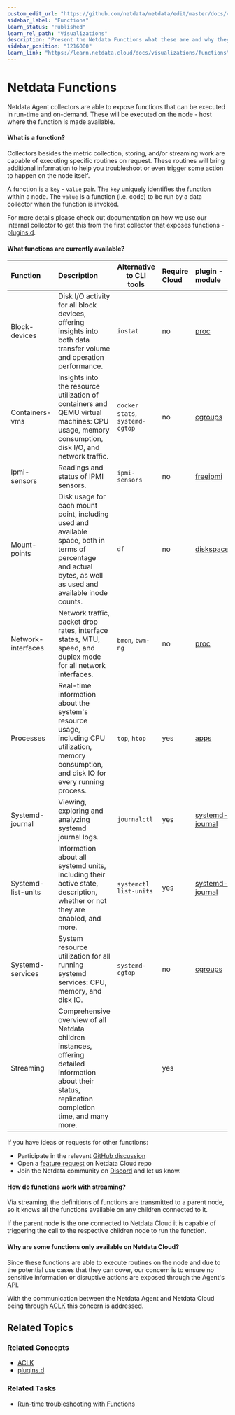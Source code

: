 ```yaml
---
custom_edit_url: "https://github.com/netdata/netdata/edit/master/docs/cloud/netdata-functions.md"
sidebar_label: "Functions"
learn_status: "Published"
learn_rel_path: "Visualizations"
description: "Present the Netdata Functions what these are and why they should be used."
sidebar_position: "1216000"
learn_link: "https://learn.netdata.cloud/docs/visualizations/functions"
---
```



# Netdata Functions

Netdata Agent collectors are able to expose functions that can be executed in run-time and on-demand. These will be
executed on the node - host where the function is made
available.

#### What is a function?

Collectors besides the metric collection, storing, and/or streaming work are capable of executing specific routines on
request. These routines will bring additional information
to help you troubleshoot or even trigger some action to happen on the node itself.

A function is a  `key`  -  `value`  pair. The  `key`  uniquely identifies the function within a node. The  `value`  is a
function (i.e. code) to be run by a data collector when
the function is invoked.

For more details please check out documentation on how we use our internal collector to get this from the first collector that exposes
functions - [plugins.d](/docs/developer-and-contributor-corner/external-plugins#function).

#### What functions are currently available?

| Function           | Description                                                                                                                                                    | Alternative to CLI tools        | Require Cloud | plugin - module                                                                                            |
|:-------------------|:---------------------------------------------------------------------------------------------------------------------------------------------------------------|---------------------------------|:--------------|:-----------------------------------------------------------------------------------------------------------|
| Block-devices      | Disk I/O activity for all block devices, offering insights into both data transfer volume and operation performance.                                           | `iostat`                        | no            | [proc](https://github.com/netdata/netdata/tree/master/src/collectors/proc.plugin#readme)                       |
| Containers-vms     | Insights into the resource utilization of containers and QEMU virtual machines: CPU usage, memory consumption, disk I/O, and network traffic.                  | `docker stats`, `systemd-cgtop` | no            | [cgroups](https://github.com/netdata/netdata/tree/master/src/collectors/cgroups.plugin#readme)                 |
| Ipmi-sensors       | Readings and status of IPMI sensors.                                                                                                                           | `ipmi-sensors`                  | no            | [freeipmi](https://github.com/netdata/netdata/tree/master/src/collectors/freeipmi.plugin#readme)               |
| Mount-points       | Disk usage for each mount point, including used and available space, both in terms of percentage and actual bytes, as well as used and available inode counts. | `df`                            | no            | [diskspace](https://github.com/netdata/netdata/tree/master/src/collectors/diskspace.plugin#readme)             |
| Network-interfaces | Network traffic, packet drop rates, interface states, MTU, speed, and duplex mode for all network interfaces.                                                  | `bmon`, `bwm-ng`                | no            | [proc](https://github.com/netdata/netdata/tree/master/src/collectors/proc.plugin#readme)                       |
| Processes          | Real-time information about the system's resource usage, including CPU utilization, memory consumption, and disk IO for every running process.                 | `top`, `htop`                   | yes           | [apps](https://github.com/netdata/netdata/blob/master/src/collectors/apps.plugin/README.md)                    |
| Systemd-journal    | Viewing, exploring and analyzing systemd journal logs.                                                                                                         | `journalctl`                    | yes           | [systemd-journal](https://github.com/netdata/netdata/tree/master/src/collectors/systemd-journal.plugin#readme) |
| Systemd-list-units | Information about all systemd units, including their active state, description, whether or not they are enabled, and more.                                     | `systemctl list-units`          | yes           | [systemd-journal](https://github.com/netdata/netdata/tree/master/src/collectors/systemd-journal.plugin#readme) |
| Systemd-services   | System resource utilization for all running systemd services: CPU, memory, and disk IO.                                                                        | `systemd-cgtop`                 | no            | [cgroups](https://github.com/netdata/netdata/tree/master/src/collectors/cgroups.plugin#readme)                 |
| Streaming          | Comprehensive overview of all Netdata children instances, offering detailed information about their status, replication completion time, and many more.        |                                 | yes           |                                                                                                            |


If you have ideas or requests for other functions:
* Participate in the relevant [GitHub discussion](https://github.com/netdata/netdata/discussions/14412)
* Open a [feature request](https://github.com/netdata/netdata-cloud/issues/new?assignees=&labels=feature+request%2Cneeds+triage&template=FEAT_REQUEST.yml&title=%5BFeat%5D%3A+) on Netdata Cloud repo
* Join the Netdata community on [Discord](https://discord.com/invite/mPZ6WZKKG2) and let us know.

#### How do functions work with streaming?

Via streaming, the definitions of functions are transmitted to a parent node, so it knows all the functions available on
any children connected to it.

If the parent node is the one connected to Netdata Cloud it is capable of triggering the call to the respective children
node to run the function.

#### Why are some functions only available on Netdata Cloud?

Since these functions are able to execute routines on the node and due to the potential use cases that they can cover, our
concern is to ensure no sensitive information or disruptive actions are exposed through the Agent's API.

With the communication between the Netdata Agent and Netdata Cloud being
through [ACLK](/docs/developer-and-contributor-corner/configuring/securing-netdata-agents/agent-cloud-link-aclk) this
concern is addressed.

## Related Topics

### **Related Concepts**

- [ACLK](/docs/developer-and-contributor-corner/configuring/securing-netdata-agents/agent-cloud-link-aclk)
- [plugins.d](/docs/developer-and-contributor-corner/external-plugins)

### Related Tasks

- [Run-time troubleshooting with Functions](/docs/ml-and-troubleshooting/run-time-troubleshooting-with-functions)
